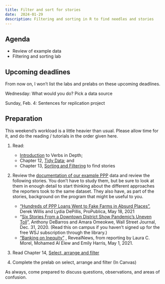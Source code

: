 ```yaml
---
title: Filter and sort for stories
date:  2024-01-29
description: Filtering and sorting in R to find needles and stories
--- 
```


## Agenda 

* Review of example data
* Filtering and sorting lab 

## Upcoming deadlines

::: callout-note
From now on, I won't list the labs and prelabs on these upcoming deadlines. 
::: 

[Wednesday]{.sked-dates}: What would you do? Pick a data source

[Sunday, Feb. 4]{.sked-dates}: Sentences for replication project

## Preparation

This weekend's workload is a little heavier than usual. Please allow time for it, and do the reading  / tutorials in the order given here. 


1. Read:
    * [Introduction](https://cronkitedata.github.io/djtextbook/rdepth.html) to Verbs in Depth; 
    * Chapter 12, [Tidy Data](https://cronkitedata.github.io/djtextbook/start-tidy.html); and 
    * Chapter 13, [Sorting and Filtering](https://cronkitedata.github.io/djtextbook/start-filter-sort-story.html) to find stories

2. Review the [documentation of our example PPP](https://cronkitedata.github.io/djtextbook/appendix-ppp.html) data and review the following stories. You don't have to study them, but be sure to look at them in enough detail to start thinking about the different approaches the reporters took to the same dataset. They also have, as part of the stories, background on the program that might be useful to you. 

    * ["Hundreds of PPP Loans Went to Fake Farms in Absurd Places"](https://www.propublica.org/article/ppp-farms), Derek Willis and Lydia DePillis, ProPublica, May 18, 2021
    * "[Six Stories From a Downtown District Show Pandemic's Uneven Toll](https://www.wsj.com/articles/some-asheville-businesses-thrived-with-government-backed-ppp-loans-others-struggled-11609426801)",  Anthony DeBarros and Amara Omeokwe, Wall Street Journal, Dec. 31, 2020. (Read this on campus if you haven't signed up for the free WSJ subscription through the library.)
    * ["Banking on Inequity"](https://revealnews.org/podcast/banking-on-inequity/) , RevealNews, from reporting by Laura C. Morel, Mohamed Al Elew and Emily Harris, May 1, 2021. 


3. Read Chapter 14, [Select, arrange and filter](https://cronkitedata.github.io/djtextbook/r-verb-filter.html)

4. Complete the prelab on select, arrange and filter (In Canvas)

As always, come prepared to discuss questions, observations, and areas of confusion. 

